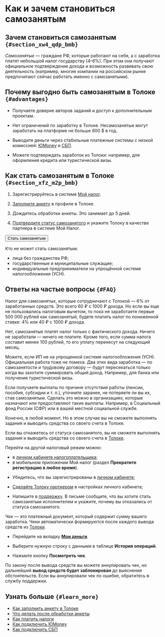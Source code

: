 # Как и зачем становиться самозанятым

## Зачем становиться самозанятым `{#section_xw4_qdp_bmb}`

_Самозанятые_ — граждане РФ, которые работают на себя, а с заработка платят небольшой налог государству (4–6%). При этом они получают официальное подтверждение дохода и возможность развивать свою деятельность (например, многие компании на российском рынке предпочитают сейчас работать именно с самозанятыми).

## Почему выгодно быть самозанятым в Толоке `{#advantages}`

- Получаете доверие авторов заданий и доступ к дополнительным проектам.

- Нет ограничений по заработку в Толоке. Несамозанятые могут заработать на платформе не больше 800 $ в год.

- Выводите деньги через стабильные платежные системы с низкой комиссией: [ЮMoney](../../pay/yoomoney) и [СБП](../../pay/sbp).

- Можете подтверждать заработок из Толоки: например, для оформления кредита или туристической визы.

## Как стать самозанятым в Толоке `{#section_xfz_m2p_bmb}`

1. Зарегистрируйтесь в системе [Мой налог](https://npd.nalog.ru/app/).

1. [Заполните анкету](../send-request) в профиле в Толоке.

1. Дождитесь обработки анкеты. Это занимает до 5 дней.

1. [Подтвердите статус самозанятого](../accept-status) и укажите Толоку в качестве партнера в системе Мой Налог.

<Button view="defaultInverse" size="l" type="link" url="https://we.toloka.ai/profile">Стать самозанятым</Button>

<p></p>

<Note mode="restriction" title="Внимание">

Кто не может стать самозанятым:

- лица без гражданства РФ;
- государственные и муниципальные служащие;
- индивидуальные предприниматели на упрощённой системе налогообложения (УСН).

</Note>

## Ответы на частые вопросы `{#FAQ}`

<Cut title="Какой налог я буду платить?">

Налог для самозанятых, которые сотрудничают с Толокой — 6% от заработанных средств. Это всего 60 ₽ с 1000 ₽ дохода. Но если вы еще не пользовались налоговым вычетом, то пока не заработаете первые 500 000 рублей как самозанятый, будете платить налог по пониженной ставке: 4% или 40 ₽ с 1000 ₽ дохода.

</Cut>

<Cut title="Нужно платить налог каждый месяц, даже если ничего не заработал?">

Нет, самозанятые платят налог только с фактического дохода. Ничего не заработали — ничего не платите. Кроме того, если сумма налога составит менее 100 рублей, то его уплату перенесут на следующий месяц.

</Cut>

<Cut title="Если у меня ИП или основная работа, я могу стать самозанятым?">

Можете, если ИП не на упрощенной системе налогообложения (УСН). Официальная работа тоже не помеха. Два этих вида заработка — по самозанятости и трудовому договору — будут пересекаться только когда вы захотите суммировать общий доход. Например, для банка или получения туристической визы.

</Cut>

<Cut title="А если я получаю пособие, его не отменят?">

Если получаете выплаты по причине отсутствия работы (пенсии, пособия, субсидии и т. п.), уточните заранее, не потеряете ли вы их, став самозанятым. Сделать это можно в организациях, которые назначают или предоставляют такие выплаты. Например, в Социальный фонд России (СФР) или в вашей местной социальной службе.

</Cut>

<Cut title="Я могу отказаться от статуса самозанятого?">

Конечно, в любой момент. Но в этом случае вы не сможете выполнять задания и выводить средства со своего счета в Толоке.

</Cut>

<Cut title="Отказаться от статуса самозанятого">

<Note mode="restriction" title="Внимание">

Если вы откажетесь от статуса самозанятого, вы не сможете выполнять задания и выводить средства со своего счета в [Толоке](https://toloka.ai/tolokers/ru/).

</Note>

Перейти на другой налоговый режим можно:

- в [личном кабинете налогоплательщика](https://lknpd.nalog.ru/auth/login);
- в мобильном приложении Мой налог (раздел **Прекратите регистрацию в любое время**).

</Cut>

<Cut title="Вернуть статус самозанятого">

  * Убедитесь, что вы зарегистрированы в [личном кабинете](https://lknpd.nalog.ru/auth/login);

  * [Сделайте Толоку партнером](../accept-status#section_f3t_j4p_bmb) в настройках личного кабинета;

  * Напишите в [поддержку](../../troubleshooting/support?form-source=self-employed-about). В письме сообщите, что вы хотите стать самозанятым исполнителем и укажите, почему вы отказались от статуса самозанятого.

</Cut>

<Cut title="Чеки: посмотреть, аннулировать или восстановить">

_Чек_ — это платежный документ, который содержит сумму вашего заработка. Чеки автоматически формируются после каждого вывода средств из [Толоки](https://toloka.ai/tolokers/ru/).

  * Перейдите на вкладку [**Мои деньги**](https://we.toloka.ai/profile/money).

  * Выберите нужную строку с данными в таблице **История операций**.

  * Нажмите кнопку **Посмотреть чек**.

<Note mode="restriction" title="Внимание">

По закону после вывода средств вы можете аннулировать чек, но дальнейший **вывод средств будет заблокирован** до выяснения обстоятельств. Если вы аннулировали чек по ошибке, обратитесь в службу поддержки.

</Note>

</Cut>

## Узнать больше `{#learn_more}`

- [Как заполнить анкету в Толоке](../send-request)
- [Что делать после обработки анкеты](../accept-status)
- [Как платить налоги](../pay-taxes)
- [Как подключить ЮMonеy](../../pay/yoomoney)
- [Как подключить СБП](../../pay/sbp)